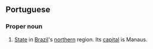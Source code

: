 ==Portuguese==
===Proper noun===
#[[State]] in [[Brazil]]'s [[northern]] region. Its [[capital]] is Manaus.
